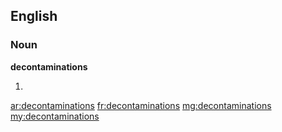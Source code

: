 ==English==

===Noun===
'''decontaminations'''

# {{plural of|decontamination}}

[[ar:decontaminations]]
[[fr:decontaminations]]
[[mg:decontaminations]]
[[my:decontaminations]]